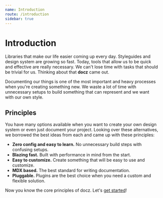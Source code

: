 ```yaml
---
name: Introduction
route: /introduction
sidebar: true
---
```


# Introduction

Libraries that make our life easier coming up every day. Styleguides and design system are growing so fast. Today, tools that allow us to be quick and effective are really necessary. We can't lose time with tasks that should be trivial for us. Thinking about that **docz** came out.

Documenting our things is one of the most important and heavy processes when you're creating something new. We waste a lot of time with unnecessary setups to build something that can represent and we want with our own style.

## Principles

You have many options available when you want to create your own design system or even just document your project. Looking over these alternatives, we borrowed the best ideas from each and came up with these principles:

- **Zero config and easy to learn.** No unnecessary build steps with confusing setups.
- **Blazing fast.** Built with performance in mind from the start.
- **Easy to customize.** Create something that will be easy to use and customize.
- **MDX based.** The best standard for writing documentation.
- **Pluggable.** Plugins are the best choice when you need a custom and flexible solution.

Now you know the core principles of docz. Let's [get started](/introduction/getting-started)!

